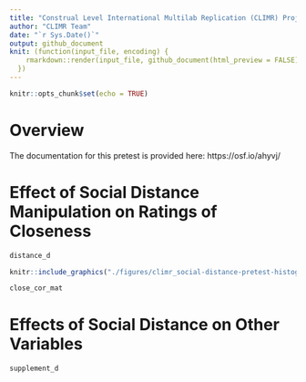 ```yaml
---
title: "Construal Level International Multilab Replication (CLIMR) Project: Pretest of Social distance Manipulation"
author: "CLIMR Team"
date: "`r Sys.Date()`"
output: github_document
knit: (function(input_file, encoding) {
    rmarkdown::render(input_file, github_document(html_preview = FALSE), encoding = encoding, output_dir = "./reports/")
  })
---
```


```r
knitr::opts_chunk$set(echo = TRUE)

```

# Overview

The documentation for this pretest is provided here: https://osf.io/ahyvj/

# Effect of Social Distance Manipulation on Ratings of Closeness

```r
distance_d
```

```r
knitr::include_graphics("./figures/climr_social-distance-pretest-histogram.png")
```

```r
close_cor_mat
```

# Effects of Social Distance on Other Variables

```r
supplement_d
```

